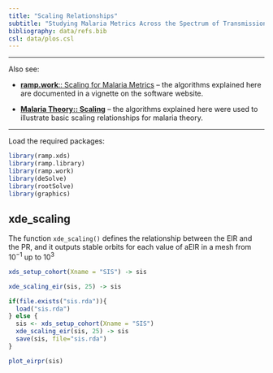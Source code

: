 ```yaml
---
title: "Scaling Relationships"
subtitle: "Studying Malaria Metrics Across the Spectrum of Transmission Intensity"
bibliography: data/refs.bib
csl: data/plos.csl 
---
```


***

Also see:

+ [**ramp.work**:: Scaling for Malaria Metrics](https://dd-harp.github.io/ramp.work/articles/Scaling.html) -- the algorithms explained here are documented in a vignette on the software website. 

+ [**Malaria Theory:: Scaling**](https://faculty.washington.edu/smitdave/theory/scaling.html) -- the algorithms explained here were used to illustrate basic scaling relationships for malaria theory.

*** 

Load the required packages:

```r
library(ramp.xds)
library(ramp.library)
library(ramp.work)
library(deSolve)
library(rootSolve)
library(graphics)
```

## xde_scaling

The function `xde_scaling()` defines the relationship between the EIR and the PR, and it outputs stable orbits for each value of aEIR in a mesh from $10^{-1}$ up to $10^{3}$

```r
xds_setup_cohort(Xname = "SIS") -> sis
```

```r
xde_scaling_eir(sis, 25) -> sis
```

```r
if(file.exists("sis.rda")){
  load("sis.rda")
} else {
  sis <- xds_setup_cohort(Xname = "SIS")
  xde_scaling_eir(sis, 25) -> sis 
  save(sis, file="sis.rda")
}
```

```r
plot_eirpr(sis)
```
